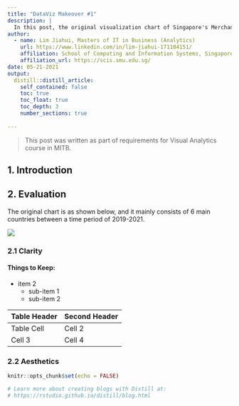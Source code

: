 ```yaml
---
title: "DataViz Makeover #1"
description: |
  In this post, the original visualization chart of Singapore's Merchandise Trade from SingStat will be critically reviewed and an alternative design will be proposed.
author:
  - name: Lim Jiahui, Masters of IT in Business (Analytics) 
    url: https://www.linkedin.com/in/lim-jiahui-171104151/
    affiliation: School of Computing and Information Systems, Singapore Management University
    affiliation_url: https://scis.smu.edu.sg/
date: 05-21-2021
output:
  distill::distill_article:
    self_contained: false
    toc: true
    toc_float: true
    toc_depth: 3
    number_sections: true
    
---
```

>This post was written as part of requirements for Visual Analytics course in MITB.

## 1. Introduction


## 2. Evaluation

The original chart is as shown below, and it mainly consists of 6 main countries between a time period of 2019-2021.

![](C:/Users/jiahu/Desktop/Visual Analytics/DataViz Makeover 1/originalchart.png)

### 2.1 Clarity

#### Things to Keep:
* item 2
  + sub-item 1
  + sub-item 2


Table Header | Second Header
-------------| -------------
Table Cell   | Cell 2
Cell 3       | Cell 4



### 2.2 Aesthetics


```r
knitr::opts_chunk$set(echo = FALSE)

# Learn more about creating blogs with Distill at:
# https://rstudio.github.io/distill/blog.html

```



